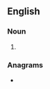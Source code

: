 ==English==

===Noun===
{{head|en|noun form}}

# {{plural of|playmate|lang=en}}

===Anagrams===
* {{anagrams|en|a=aaelmpsty|metaplays}}